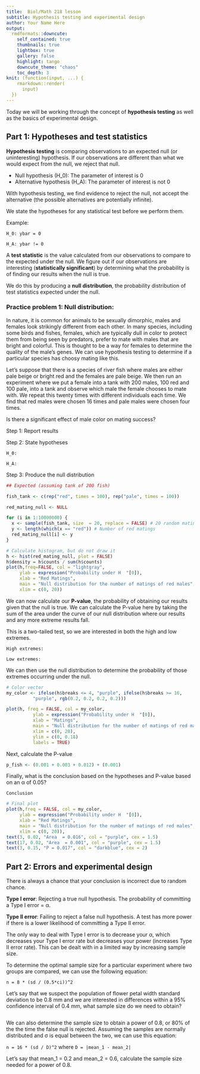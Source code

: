 ---
title:  Biol/Math 218 lesson
subtitle: Hypothesis testing and experimental design
author: Your Name Here
output:
  rmdformats::downcute:
    self_contained: true
    thumbnails: true
    lightbox: true
    gallery: false
    highlight: tango
    downcute_theme: "chaos"
    toc_depth: 3
knit: (function(input, ...) {
    rmarkdown::render(
      input)
  })
---

Today we will be working through the concept of **hypothesis testing** as well
as the basics of experimental design.

## Part 1: Hypotheses and test statistics

**Hypothesis testing** is comparing observations to an expected null 
(or uninteresting) hypothesis. If our observations are different 
than what we would expect from the null, we reject that null.

- Null hypothesis (H_0): The parameter of interest is 0
- Alternative hypothesis (H_A): The parameter of interest is not 0

With hypothesis testing, we find evidence to reject the null, 
not accept the alternative (the possible alternatives are potentially infinite).

We state the hypotheses for any statistical test before we perform them.

Example:

`H_0: ybar = 0`

`H_A: ybar != 0`


A **test statistic** is the value calculated from our observations to 
compare to the expected under the null. We figure out if our observations
are interesting (**statistically significant**) by determining what the 
probability is of finding our results when the null is true. 

We do this by producing a **null distribution**, the probability distribution 
of test statistics expected under the null.

### Practice problem 1: Null distribution:

In nature, it is common for animals to be sexually dimorphic, males and females
look strikingly different from each other. In many species, including some birds
and fishes, females, which are typically dull in color to protect them from being
seen by predators, prefer to mate with males that are bright and colorful. This
is thought to be a way for females to determine the quality of the male's genes. 
We can use hypothesis testing to determine if a particular species has choosy
mating like this. 

Let's suppose that there is a species of river fish where males are either pale
beige or bright red and the females are pale beige. We then run an experiment where
we put a female into a tank with 200 males, 100 red and 100 pale, into a tank and observe which
male the female chooses to mate with. We repeat this twenty times with different
individuals each time. We find that red males were chosen 16 times and pale males
were chosen four times.

Is there a significant effect of male color on mating success? 

Step 1: Report results

Step 2: State hypotheses

`H_0:`

`H_A:`

Step 3: Produce the null distribution

```{r null_distribution}

## Expected (assuming tank of 200 fish)

fish_tank <- c(rep("red", times = 100), rep("pale", times = 100))

red_mating_null <- NULL

for (i in 1:10000000) {
  x <- sample(fish_tank, size  = 20, replace = FALSE) # 20 random matings
  y <- length(which(x == "red")) # Number of red matings
  red_mating_null[i] <- y
}

# Calculate histogram, but do not draw it
h <- hist(red_mating_null, plot = FALSE)
h$density = h$counts / sum(h$counts)
plot(h,freq=FALSE, col = "lightgray", 
     ylab = expression("Probability under H  "[0]),
     xlab = "Red Matings",
     main = "Null distribution for the number of matings of red males",
     xlim = c(0, 20))
```

We can now calculate our **P-value**, the probability of obtaining our results 
given that the null is true. We can calculate the P-value here by taking the sum
of the area under the curve of our null distribution where our results and any 
more extreme results fall.

This is a two-tailed test, so we are interested in both the high and low extremes.

`High extremes: `

`Low extremes: `

We can then use the null distribution to determine the probability of those extremes
occurring under the null.

```{r p_values}
# Color vector
my_color <- ifelse(h$breaks <= 4, "purple", ifelse(h$breaks >= 16,
          "purple", rgb(0.2, 0.2, 0.2, 0.2)))

plot(h, freq = FALSE, col = my_color,
          ylab = expression("Probability under H  "[0]),
          xlab = "Matings",
          main = "Null distribution for the number of matings of red males",
          xlim = c(0, 20),
          ylim = c(0, 0.18)
          labels = TRUE)
```

Next, calculate the P-value

```{r p_value}
p_fish <- (0.001 + 0.003 + 0.012) + (0.001)
```


Finally, what is the conclusion based on the hypotheses and P-value based on an
α of 0.05?

`Conclusion`

```{r final_plot}
# Final plot
plot(h,freq = FALSE, col = my_color,
     ylab = expression("Probability under H  "[0]),
     xlab = "Red Matings",
     main = "Null distribution for the number of matings of red males",
     xlim = c(0, 20)),
text(3, 0.02, "Area  = 0.016", col = "purple", cex = 1.5)
text(17, 0.02, "Area  = 0.001", col = "purple", cex = 1.5)
text(3, 0.15, "P = 0.017", col = "darkblue", cex = 2)
```

## Part 2: Errors and experimental design

There is always a chance that your conclusion is incorrect due to random chance.

**Type I error**: Rejecting a true null hypothesis. The probability of 
committing a Type I error = α. 

**Type II error**: Failing to reject a false null hypothesis. 
A test has more power if there is a lower likelihood of committing 
a Type II error.

The only way to deal with Type I error is to decrease your α, which decreases
your Type I error rate but decreases your power (increases Type II error rate). 
This can be dealt with in a limited way by increasing sample size.

To determine the optimal sample size for a particular experiment where two groups
are compared, we can use the following equation:

`n = 8 * (sd / (0.5*ci))^2`

Let's say that we suspect the population of flower petal width standard deviation
to be 0.8 mm and we are interested in differences within a 95% confidence 
interval of 0.4 mm, what sample size do we need to obtain?

```{r sample_size}
```

We can also determine the sample size to obtain a power of 0.8, or 80% of the 
the time the false null is rejected. Assuming the samples are normally 
distributed and σ is equal between the two, we can use this equation:

`n = 16 * (sd / D)^2` where `D = |mean_1 - mean_2|`

Let's say that mean_1 = 0.2 and mean_2 = 0.6, calculate the sample size needed
for a power of 0.8.

```{r power}
```